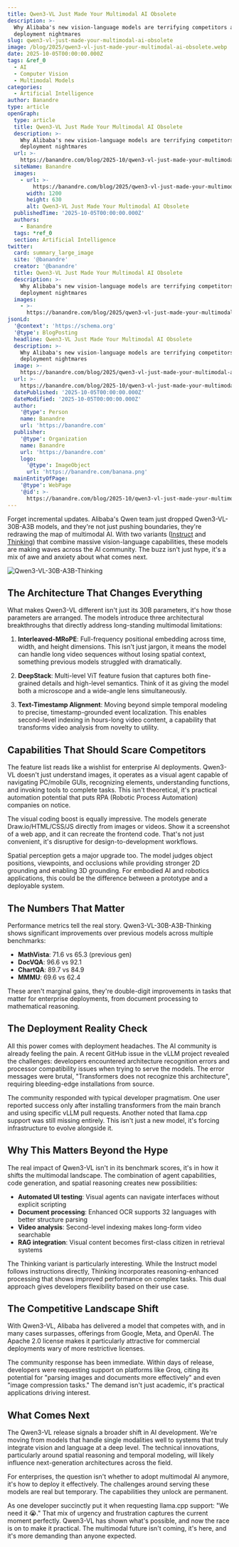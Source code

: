 ```yaml
---
title: Qwen3-VL Just Made Your Multimodal AI Obsolete
description: >-
  Why Alibaba's new vision-language models are terrifying competitors and
  deployment nightmares
slug: qwen3-vl-just-made-your-multimodal-ai-obsolete
image: /blog/2025/qwen3-vl-just-made-your-multimodal-ai-obsolete.webp
date: 2025-10-05T00:00:00.000Z
tags: &ref_0
  - AI
  - Computer Vision
  - Multimodal Models
categories:
  - Artificial Intelligence
author: Banandre
type: article
openGraph:
  type: article
  title: Qwen3-VL Just Made Your Multimodal AI Obsolete
  description: >-
    Why Alibaba's new vision-language models are terrifying competitors and
    deployment nightmares
  url: >-
    https://banandre.com/blog/2025-10/qwen3-vl-just-made-your-multimodal-ai-obsolete
  siteName: Banandre
  images:
    - url: >-
        https://banandre.com/blog/2025/qwen3-vl-just-made-your-multimodal-ai-obsolete.webp
      width: 1200
      height: 630
      alt: Qwen3-VL Just Made Your Multimodal AI Obsolete
  publishedTime: '2025-10-05T00:00:00.000Z'
  authors:
    - Banandre
  tags: *ref_0
  section: Artificial Intelligence
twitter:
  card: summary_large_image
  site: '@banandre'
  creator: '@banandre'
  title: Qwen3-VL Just Made Your Multimodal AI Obsolete
  description: >-
    Why Alibaba's new vision-language models are terrifying competitors and
    deployment nightmares
  images:
    - >-
      https://banandre.com/blog/2025/qwen3-vl-just-made-your-multimodal-ai-obsolete.webp
jsonLd:
  '@context': 'https://schema.org'
  '@type': BlogPosting
  headline: Qwen3-VL Just Made Your Multimodal AI Obsolete
  description: >-
    Why Alibaba's new vision-language models are terrifying competitors and
    deployment nightmares
  image: >-
    https://banandre.com/blog/2025/qwen3-vl-just-made-your-multimodal-ai-obsolete.webp
  url: >-
    https://banandre.com/blog/2025-10/qwen3-vl-just-made-your-multimodal-ai-obsolete
  datePublished: '2025-10-05T00:00:00.000Z'
  dateModified: '2025-10-05T00:00:00.000Z'
  author:
    '@type': Person
    name: Banandre
    url: 'https://banandre.com'
  publisher:
    '@type': Organization
    name: Banandre
    url: 'https://banandre.com'
    logo:
      '@type': ImageObject
      url: 'https://banandre.com/banana.png'
  mainEntityOfPage:
    '@type': WebPage
    '@id': >-
      https://banandre.com/blog/2025-10/qwen3-vl-just-made-your-multimodal-ai-obsolete
---
```


Forget incremental updates. Alibaba's Qwen team just dropped Qwen3-VL-30B-A3B models, and they're not just pushing boundaries, they're redrawing the map of multimodal AI. With two variants ([Instruct](https://huggingface.co/Qwen/Qwen3-VL-30B-A3B-Instruct) and [Thinking](https://huggingface.co/Qwen/Qwen3-VL-30B-A3B-Thinking)) that combine massive vision-language capabilities, these models are making waves across the AI community. The buzz isn't just hype, it's a mix of awe and anxiety about what comes next.

![Qwen3-VL-30B-A3B-Thinking](/blog/2025/qwen3-vl-30b-a3b-instruct-thinking-are-here.webp)
## The Architecture That Changes Everything

What makes Qwen3-VL different isn't just its 30B parameters, it's how those parameters are arranged. The models introduce three architectural breakthroughs that directly address long-standing multimodal limitations:

1. **Interleaved-MRoPE**: Full-frequency positional embedding across time, width, and height dimensions. This isn't just jargon, it means the model can handle long video sequences without losing spatial context, something previous models struggled with dramatically.

2. **DeepStack**: Multi-level ViT feature fusion that captures both fine-grained details and high-level semantics. Think of it as giving the model both a microscope and a wide-angle lens simultaneously.

3. **Text-Timestamp Alignment**: Moving beyond simple temporal modeling to precise, timestamp-grounded event localization. This enables second-level indexing in hours-long video content, a capability that transforms video analysis from novelty to utility.

## Capabilities That Should Scare Competitors

The feature list reads like a wishlist for enterprise AI deployments. Qwen3-VL doesn't just understand images, it operates as a visual agent capable of navigating PC/mobile GUIs, recognizing elements, understanding functions, and invoking tools to complete tasks. This isn't theoretical, it's practical automation potential that puts RPA (Robotic Process Automation) companies on notice.

The visual coding boost is equally impressive. The models generate Draw.io/HTML/CSS/JS directly from images or videos. Show it a screenshot of a web app, and it can recreate the frontend code. That's not just convenient, it's disruptive for design-to-development workflows.

Spatial perception gets a major upgrade too. The model judges object positions, viewpoints, and occlusions while providing stronger 2D grounding and enabling 3D grounding. For embodied AI and robotics applications, this could be the difference between a prototype and a deployable system.

## The Numbers That Matter

Performance metrics tell the real story. Qwen3-VL-30B-A3B-Thinking shows significant improvements over previous models across multiple benchmarks:

- **MathVista**: 71.6 vs 65.3 (previous gen)
- **DocVQA**: 96.6 vs 92.1
- **ChartQA**: 89.7 vs 84.9
- **MMMU**: 69.6 vs 62.4

These aren't marginal gains, they're double-digit improvements in tasks that matter for enterprise deployments, from document processing to mathematical reasoning.

## The Deployment Reality Check

All this power comes with deployment headaches. The AI community is already feeling the pain. A recent GitHub issue in the vLLM project revealed the challenges: developers encountered architecture recognition errors and processor compatibility issues when trying to serve the models. The error messages were brutal, "Transformers does not recognize this architecture", requiring bleeding-edge installations from source.

The community responded with typical developer pragmatism. One user reported success only after installing transformers from the main branch and using specific vLLM pull requests. Another noted that llama.cpp support was still missing entirely. This isn't just a new model, it's forcing infrastructure to evolve alongside it.

## Why This Matters Beyond the Hype

The real impact of Qwen3-VL isn't in its benchmark scores, it's in how it shifts the multimodal landscape. The combination of agent capabilities, code generation, and spatial reasoning creates new possibilities:

- **Automated UI testing**: Visual agents can navigate interfaces without explicit scripting
- **Document processing**: Enhanced OCR supports 32 languages with better structure parsing
- **Video analysis**: Second-level indexing makes long-form video searchable
- **RAG integration**: Visual content becomes first-class citizen in retrieval systems

The Thinking variant is particularly interesting. While the Instruct model follows instructions directly, Thinking incorporates reasoning-enhanced processing that shows improved performance on complex tasks. This dual approach gives developers flexibility based on their use case.

## The Competitive Landscape Shift

With Qwen3-VL, Alibaba has delivered a model that competes with, and in many cases surpasses, offerings from Google, Meta, and OpenAI. The Apache 2.0 license makes it particularly attractive for commercial deployments wary of more restrictive licenses.

The community response has been immediate. Within days of release, developers were requesting support on platforms like Groq, citing its potential for "parsing images and documents more effectively" and even "image compression tasks." The demand isn't just academic, it's practical applications driving interest.

## What Comes Next

The Qwen3-VL release signals a broader shift in AI development. We're moving from models that handle single modalities well to systems that truly integrate vision and language at a deep level. The technical innovations, particularly around spatial reasoning and temporal modeling, will likely influence next-generation architectures across the field.

For enterprises, the question isn't whether to adopt multimodal AI anymore, it's how to deploy it effectively. The challenges around serving these models are real but temporary. The capabilities they unlock are permanent.

As one developer succinctly put it when requesting llama.cpp support: "We need it 😭." That mix of urgency and frustration captures the current moment perfectly. Qwen3-VL has shown what's possible, and now the race is on to make it practical. The multimodal future isn't coming, it's here, and it's more demanding than anyone expected.
